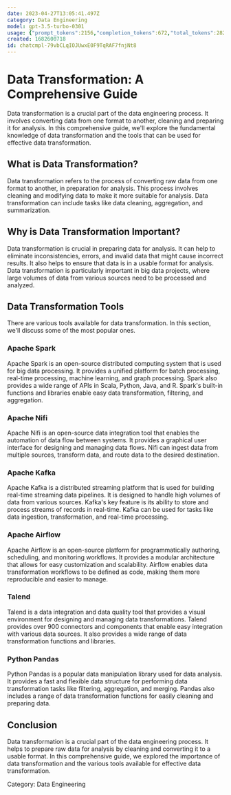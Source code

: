 ```yaml
---
date: 2023-04-27T13:05:41.497Z
category: Data Engineering
model: gpt-3.5-turbo-0301
usage: {"prompt_tokens":2156,"completion_tokens":672,"total_tokens":2828}
created: 1682600718
id: chatcmpl-79vbCLqIOJUwxE0F9TqRAF7fnjNt8
---
```


# Data Transformation: A Comprehensive Guide

Data transformation is a crucial part of the data engineering process. It involves converting data from one format to another, cleaning and preparing it for analysis. In this comprehensive guide, we'll explore the fundamental knowledge of data transformation and the tools that can be used for effective data transformation. 

## What is Data Transformation?

Data transformation refers to the process of converting raw data from one format to another, in preparation for analysis. This process involves cleaning and modifying data to make it more suitable for analysis. Data transformation can include tasks like data cleaning, aggregation, and summarization. 

## Why is Data Transformation Important?

Data transformation is crucial in preparing data for analysis. It can help to eliminate inconsistencies, errors, and invalid data that might cause incorrect results. It also helps to ensure that data is in a usable format for analysis. Data transformation is particularly important in big data projects, where large volumes of data from various sources need to be processed and analyzed. 

## Data Transformation Tools

There are various tools available for data transformation. In this section, we'll discuss some of the most popular ones. 

### Apache Spark

Apache Spark is an open-source distributed computing system that is used for big data processing. It provides a unified platform for batch processing, real-time processing, machine learning, and graph processing. Spark also provides a wide range of APIs in Scala, Python, Java, and R. Spark's built-in functions and libraries enable easy data transformation, filtering, and aggregation. 

### Apache Nifi

Apache Nifi is an open-source data integration tool that enables the automation of data flow between systems. It provides a graphical user interface for designing and managing data flows. Nifi can ingest data from multiple sources, transform data, and route data to the desired destination. 

### Apache Kafka

Apache Kafka is a distributed streaming platform that is used for building real-time streaming data pipelines. It is designed to handle high volumes of data from various sources. Kafka's key feature is its ability to store and process streams of records in real-time. Kafka can be used for tasks like data ingestion, transformation, and real-time processing. 

### Apache Airflow

Apache Airflow is an open-source platform for programmatically authoring, scheduling, and monitoring workflows. It provides a modular architecture that allows for easy customization and scalability. Airflow enables data transformation workflows to be defined as code, making them more reproducible and easier to manage. 

### Talend

Talend is a data integration and data quality tool that provides a visual environment for designing and managing data transformations. Talend provides over 900 connectors and components that enable easy integration with various data sources. It also provides a wide range of data transformation functions and libraries. 

### Python Pandas

Python Pandas is a popular data manipulation library used for data analysis. It provides a fast and flexible data structure for performing data transformation tasks like filtering, aggregation, and merging. Pandas also includes a range of data transformation functions for easily cleaning and preparing data. 

## Conclusion

Data transformation is a crucial part of the data engineering process. It helps to prepare raw data for analysis by cleaning and converting it to a usable format. In this comprehensive guide, we explored the importance of data transformation and the various tools available for effective data transformation. 

Category: Data Engineering